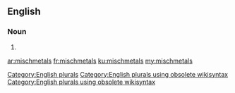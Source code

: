 ==English==

===Noun===
{{head|en}}

# {{plural of|mischmetal}}

[[Category:English plurals]][[Category:English plurals using obsolete wikisyntax]][[Category:English plurals using obsolete wikisyntax]]

[[ar:mischmetals]]
[[fr:mischmetals]]
[[ku:mischmetals]]
[[my:mischmetals]]
